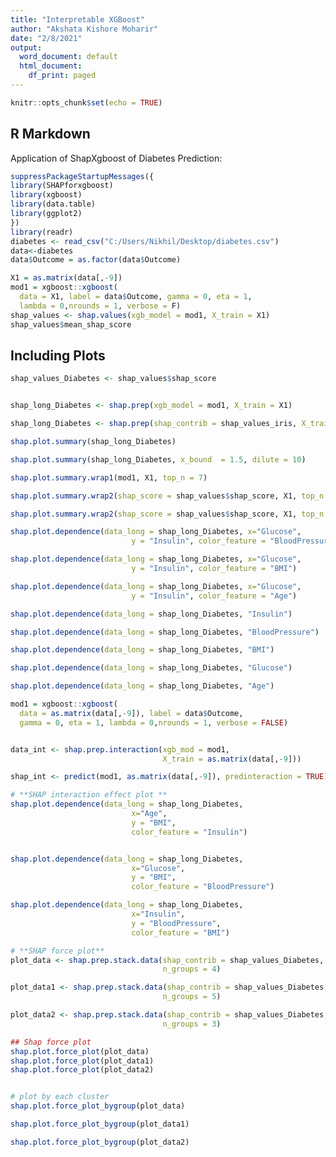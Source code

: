 ---
title: "Interpretable XGBoost"
author: "Akshata Kishore Moharir"
date: "2/8/2021"
output:
  word_document: default
  html_document:
    df_print: paged
---

```{r setup, include=FALSE}
knitr::opts_chunk$set(echo = TRUE)
```

## R Markdown

Application of ShapXgboost of Diabetes Prediction:

```{r cars}

suppressPackageStartupMessages({
library(SHAPforxgboost)
library(xgboost)
library(data.table)
library(ggplot2)
})
library(readr)
diabetes <- read_csv("C:/Users/Nikhil/Desktop/diabetes.csv")
data<-diabetes
data$Outcome = as.factor(data$Outcome)

```

```{r pressure, echo=FALSE}
X1 = as.matrix(data[,-9])
mod1 = xgboost::xgboost(
  data = X1, label = data$Outcome, gamma = 0, eta = 1, 
  lambda = 0,nrounds = 1, verbose = F)
shap_values <- shap.values(xgb_model = mod1, X_train = X1)
shap_values$mean_shap_score

```

## Including Plots

```{r pressure, echo=FALSE}

shap_values_Diabetes <- shap_values$shap_score


shap_long_Diabetes <- shap.prep(xgb_model = mod1, X_train = X1)

shap_long_Diabetes <- shap.prep(shap_contrib = shap_values_iris, X_train = X1)

```

```{r pressure, echo=FALSE}

shap.plot.summary(shap_long_Diabetes)

shap.plot.summary(shap_long_Diabetes, x_bound  = 1.5, dilute = 10)

shap.plot.summary.wrap1(mod1, X1, top_n = 7)

shap.plot.summary.wrap2(shap_score = shap_values$shap_score, X1, top_n = 3)

shap.plot.summary.wrap2(shap_score = shap_values$shap_score, X1, top_n = 5)

```

```{r pressure, echo=FALSE}

shap.plot.dependence(data_long = shap_long_Diabetes, x="Glucose",
                           y = "Insulin", color_feature = "BloodPressure")

shap.plot.dependence(data_long = shap_long_Diabetes, x="Glucose",
                           y = "Insulin", color_feature = "BMI")

shap.plot.dependence(data_long = shap_long_Diabetes, x="Glucose",
                           y = "Insulin", color_feature = "Age")

```

```{r pressure, echo=FALSE}

shap.plot.dependence(data_long = shap_long_Diabetes, "Insulin")

shap.plot.dependence(data_long = shap_long_Diabetes, "BloodPressure")

shap.plot.dependence(data_long = shap_long_Diabetes, "BMI")

shap.plot.dependence(data_long = shap_long_Diabetes, "Glucose")

shap.plot.dependence(data_long = shap_long_Diabetes, "Age")

```

```{r pressure, echo=FALSE}

mod1 = xgboost::xgboost(
  data = as.matrix(data[,-9]), label = data$Outcome,
  gamma = 0, eta = 1, lambda = 0,nrounds = 1, verbose = FALSE)


data_int <- shap.prep.interaction(xgb_mod = mod1,
                                  X_train = as.matrix(data[,-9]))

shap_int <- predict(mod1, as.matrix(data[,-9]), predinteraction = TRUE)

```

```{r pressure, echo=FALSE}
# **SHAP interaction effect plot **
shap.plot.dependence(data_long = shap_long_Diabetes,
                           x="Age",
                           y = "BMI",
                           color_feature = "Insulin")


shap.plot.dependence(data_long = shap_long_Diabetes,
                           x="Glucose",
                           y = "BMI",
                           color_feature = "BloodPressure")

shap.plot.dependence(data_long = shap_long_Diabetes,
                           x="Insulin",
                           y = "BloodPressure",
                           color_feature = "BMI")

```


```{r pressure, echo=FALSE}
# **SHAP force plot**
plot_data <- shap.prep.stack.data(shap_contrib = shap_values_Diabetes,
                                  n_groups = 4)

plot_data1 <- shap.prep.stack.data(shap_contrib = shap_values_Diabetes,
                                  n_groups = 5)

plot_data2 <- shap.prep.stack.data(shap_contrib = shap_values_Diabetes,
                                  n_groups = 3)

## Shap force plot 
shap.plot.force_plot(plot_data)
shap.plot.force_plot(plot_data1)
shap.plot.force_plot(plot_data2)


# plot by each cluster
shap.plot.force_plot_bygroup(plot_data)

shap.plot.force_plot_bygroup(plot_data1)

shap.plot.force_plot_bygroup(plot_data2)
```
